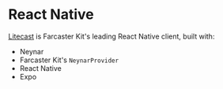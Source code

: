 # React Native

[Litecast](https://github.com/dylsteck/litecast) is Farcaster Kit's leading React Native client, built with:
- Neynar
- Farcaster Kit's `NeynarProvider`
- React Native
- Expo